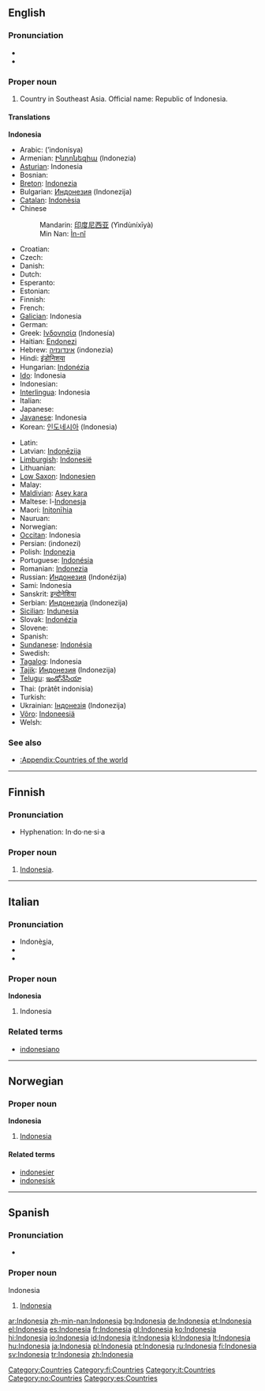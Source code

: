 ==English==
{{wikipedia}}

===Pronunciation===
*{{IPA|/ˌɪn.dəˈni.ʒʌ/}}
*{{rhymes|iːʒə}}

===Proper noun===
{{en-proper noun}}

# Country in Southeast Asia. Official name: Republic of Indonesia.

====Translations====
<!--DefA-->'''Indonesia'''
{{top}}
*Arabic: {{ARchar|[[إندونيسيا]]}} (’indonísya) {{f}}
*Armenian: [[Ինդոնեզիա]] (Indonezia)
*[[Asturian]]: Indonesia {{f}}
*Bosnian: {{t-|bs|Indonezija|f}}
*[[Breton]]: [[Indonezia]]
*Bulgarian: [[Индонезия]] (Indonezija) {{f}}
*[[Catalan]]: [[Indonèsia]] {{f}}
*Chinese
*:Mandarin: [[印度尼西亚]] (Yìndùníxīyà)
*:Min Nan: [[Ìn-nî]]
*Croatian: {{t-|hr|Indonezija|f}}
* Czech: {{t-|cs|Indonésie|f}}
* Danish: {{t-|da|Indonesien}}
* Dutch: {{t+|nl|Indonesië|f}}
* Esperanto: {{t-|eo|Indonezio|xs=Esperanto}}
* Estonian: {{t+|et|Indoneesia}}
* Finnish: {{t+|fi|Indonesia}}
* French: {{t+|fr|Indonésie|f}}
*[[Galician]]: Indonesia {{f}}
* German: {{t+|de|Indonesien|n}}
*Greek: [[Ινδονησία]] (Indonesía) {{f}}
*Haitian: [[Endonezi]]
*Hebrew: [[אינדונזיה]] (indonezia)
*Hindi: [[इंडोनिशया]]
*Hungarian: [[Indonézia]]
*[[Ido]]: Indonesia
* Indonesian: {{t+|id|Indonesia|xs=Indonesian}}
*[[Interlingua]]: Indonesia
* Italian: {{t+|it|Indonesia|f}}
* Japanese: {{t+|ja|インドネシア|tr=Indoneshia|sc=Jpan}}
*[[Javanese]]: Indonesia
*Korean: [[인도네시아]] (Indonesia)
{{mid}}
* Latin: {{t-|la|Indonesia|f}}
*Latvian: [[Indonēzija]] {{f}}
*[[Limburgish]]: [[Indonesië]]
* Lithuanian: {{t+|lt|Indonezija|xs=Lithuanian}}
*[[Low Saxon]]: [[Indonesien]]
* Malay: {{t-|ms|Indonesia|xs=Malay}}
*[[Maldivian]]: [[Asey kara]]
*Maltese: l-[[Indonesja]]
*Maori: [[Initonīhia]]
* Nauruan: {{t-|na|Indonesia|xs=Nauruan}}
* Norwegian: {{t-|no|Indonesia}}
*[[Occitan]]: Indonesia {{f}}
*Persian: {{FAchar|[[اندونزی]]}} (indonezi)
*Polish: [[Indonezja]] {{f}}
*Portuguese: [[Indonésia]] {{f}}
*Romanian: [[Indonezia]] {{f}}
*Russian: [[Индонезия]] (Indonézija) {{f}}
*Sami: Indonesia
*Sanskrit: [[इन्दोनेशिया]]
*Serbian: [[Индонезија]] (Indonezija) {{f}}
*[[Sicilian]]: [[Indunesia]] {{f}}
*Slovak: [[Indonézia]] {{f}}
* Slovene: {{t+|sl|Indonezija|f}}
* Spanish: {{t+|es|Indonesia|f}}
*[[Sundanese]]: [[Indonésia]]
* Swedish: {{t+|sv|Indonesien}}
*[[Tagalog]]: Indonesia
*[[Tajik]]: [[Индонезия]] (Indonezija)
*[[Telugu]]: [[ఇండోనేసియా]]
*Thai: {{THchar|[[ประเทศอินโดนีเซีย]]}} (pràtêt indonisia)
* Turkish: {{t+|tr|Endonezya}}
*Ukrainian: [[Індонезія]] (Indonezija) {{f}}
*[[Võro]]: [[Indoneesiä]]
* Welsh: {{t-|cy|Indonesia|xs=Welsh}}
{{bottom}}

===See also===
*[[:Appendix:Countries of the world]]

[[Category:Countries]]

----

==Finnish==
{{wikipedia|lang=fi}}

===Pronunciation===
*Hyphenation: In·do·ne·si·a

===Proper noun===
{{fi-noun|proper=true}}

# [[#English|Indonesia]].

[[Category:fi:Countries]]

----

==Italian==

===Pronunciation===
*Indonè<u>s</u>ia,
*{{SAMPA|/<tt>indo"nEzja</tt>/}}
*{{IPA|/indoˈnɛzja/}}

===Proper noun===
'''Indonesia''' {{f}}

# Indonesia

===Related terms===
*[[indonesiano]]

[[Category:it:Countries]]

----

==Norwegian==

===Proper noun===
'''Indonesia'''

# [[#English|Indonesia]]

====Related terms====
*[[indonesier]]
*[[indonesisk]]

[[Category:no:Countries]]

----

==Spanish==

===Pronunciation===
*{{IPA|/ˌin.doˈne.sja/}}

===Proper noun===
;Indonesia

# [[#English|Indonesia]]

[[Category:es:Countries]]

[[ar:Indonesia]]
[[zh-min-nan:Indonesia]]
[[bg:Indonesia]]
[[de:Indonesia]]
[[et:Indonesia]]
[[el:Indonesia]]
[[es:Indonesia]]
[[fr:Indonesia]]
[[gl:Indonesia]]
[[ko:Indonesia]]
[[hi:Indonesia]]
[[io:Indonesia]]
[[id:Indonesia]]
[[it:Indonesia]]
[[kl:Indonesia]]
[[lt:Indonesia]]
[[hu:Indonesia]]
[[ja:Indonesia]]
[[pl:Indonesia]]
[[pt:Indonesia]]
[[ru:Indonesia]]
[[fi:Indonesia]]
[[sv:Indonesia]]
[[tr:Indonesia]]
[[zh:Indonesia]]